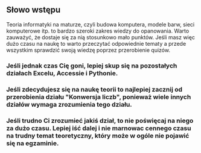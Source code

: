 
## Słowo wstępu
Teoria informatyki na maturze, czyli budowa komputera, modele barw, sieci komputerowe itp. to bardzo szeroki zakres wiedzy do opanowania.
Warto zauważyć, że dostaje się za nią stosunkowo mało punktów. Jeśli masz więc dużo czasu na naukę to warto przeczytać odpowiednie tematy a 
przede wszystkim sprawdzić swoją wiedzę poprzez przerobienie quizów. 

### Jeśli jednak czas Cię goni, lepiej skup się na pozostałych działach Excelu, Accessie i Pythonie.

### Jeśli zdecydujesz się na naukę teorii to najlepiej zacznij od przerobienia działu "Konwersja liczb", ponieważ wiele innych działów wymaga zrozumienia tego działu. 

### Jeśli trudno Ci zrozumieć jakiś dział, to nie poświęcaj na niego za dużo czasu. Lepiej iść dalej i nie marnowac cennego czasu na trudny temat teoretyczny, który może w ogóle nie pojawić się na egzaminie.

